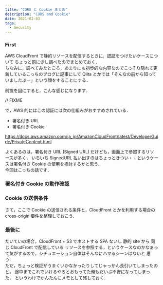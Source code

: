 ```yaml
---
title: "CORS と Cookie まとめ"
description: "CORS and Cookie"
date: 2021-02-03
tags:
  - Security
---
```


### First

AWS CloudFront で静的リソースを配信するときに，認証をつけたいケースについて
ちょっと前に少し調べたのでまとめておく．  
ちなみに，調べてみたところ，あまりにも初歩的な内容なのでこっそり隠れて更新しているこっちのブログに記事にして
Qiita とかでは「そんなの前から知っていましたぷー」という顔をすることにする．

前提を図にすると，こんな感じになります．

// FIXME

で，AWS 的にはこの認証には次の仕組みがおすすめされている．
- 署名付き URL 
- 署名付き Cookie

https://docs.aws.amazon.com/ja_jp/AmazonCloudFront/latest/DeveloperGuide/PrivateContent.html

よくあるのは，署名付き URL (Signed URL) だけども，画面上で参照するリソースが多く，
いちいち SignedURL 払い出すのはちょっときつい・・というケースは署名付き Cookie の使用を検討するかと思う．  
今回はこっちの話です．

### 署名付き Cookie の動作確認


### Cookie の送信条件

さて，ここで Cookie の送信される条件と，CloudFront とかを利用する場合の cross-origin 要件を整理しておこう．


### 最後に

たいていの場合，CloudFront + S3 でホストする SPA ないし 静的 site から 同じ CloudFront で配信している
リソースを参照する，というケースなのかなぁって気がするので，シチュエーション自体はそんなにハマるシーンはないと
思う．  
ただ，ちょっと検証がうまくいかなかったりしてじゃっかん長引いてしまったのと，
途中までこれでいけるやろとおもってた俺もだいぶ不安になってしまった．
というわけでかんたんにメモとして残しておく．


